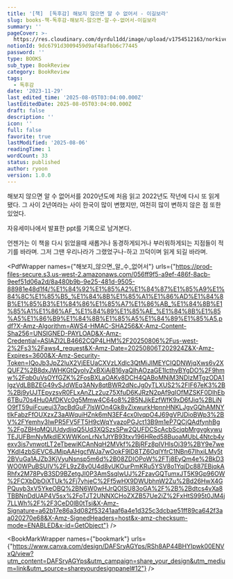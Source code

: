 ```yaml
---
title: '[책]  [독후감] 해보지 않으면 알 수 없어서 - 이길보라'
slug: books-책-독후감-해보지-않으면-알-수-없어서-이길보라
summary: ''
pageCover: >-
  https://res.cloudinary.com/dyrdul1dd/image/upload/v1754512163/norkive-notion-images/1754512161825-Read.jpg
notionId: 9dc6791d3009459d9af48afbb6c77445
password: ''
type: BOOKS
sub_type: BookReview
category: BookReview
tags:
  - 독후감
date: '2023-11-29'
last_edited_time: '2025-08-05T03:04:00.000Z'
lastEditedDate: 2025-08-05T03:04:00.000Z
draft: false
description: ''
icon: ''
full: false
favorite: true
lastModified: '2025-08-06'
readingTime: 1
wordCount: 33
status: published
author: ryoon
version: 1.0.0
---
```


해보지 않으면 알 수 없어서를 2020년도에 처음 읽고 2022년도 작년에 다시 또 읽게 됐다. 그 사이 2년여라는 사이 한국이 많이 변했지만, 여전히 많이 변하지 않은 점 또한 있었다.


자유세미나에서 발표한 ppt를 기록으로 남겨본다.


언젠가는 이 책을 다시 읽었을때 새롭거나 동경하게되거나 부러워하게되는 지점들이 적기를 바라며. 그저 그땐 우리나라가 그랬었구나-하고 끄덕이며 읽게 되길 바라며.


<PdfWrapper names={"해보지_않으면_알_수_없어서"} urls={"https://prod-files-secure.s3.us-west-2.amazonaws.com/056ff9f5-a9ef-486f-8acb-9eef51d06a2d/8a480b9b-9e25-481d-9505-88981e48d1f4/%E1%84%92%E1%85%A2%E1%84%87%E1%85%A9%E1%84%8C%E1%85%B5_%E1%84%8B%E1%85%A1%E1%86%AD%E1%84%8B%E1%85%B3%E1%84%86%E1%85%A7%E1%86%AB_%E1%84%8B%E1%85%A1%E1%86%AF_%E1%84%89%E1%85%AE_%E1%84%8B%E1%85%A5%E1%86%B9%E1%84%8B%E1%85%A5%E1%84%89%E1%85%A5.pdf?X-Amz-Algorithm=AWS4-HMAC-SHA256&X-Amz-Content-Sha256=UNSIGNED-PAYLOAD&X-Amz-Credential=ASIAZI2LB4662CQP4LHM%2F20250806%2Fus-west-2%2Fs3%2Faws4_request&X-Amz-Date=20250806T202924Z&X-Amz-Expires=3600&X-Amz-Security-Token=IQoJb3JpZ2luX2VjEEUaCXVzLXdlc3QtMiJIMEYCIQDNWjqXws6v2XQUFZ%2B8dxJWHKGtQyoIyZxBXiAjB16yaQIhAOzaGE1lcthyBYgDO%2F9hmw%2Fqb0uVsOYfGZK%2FosBXLaOAKv8DCH4QABoMNjM3NDIzMTgzODA1IgzVdLBBZEG49vSJdWEq3ANy8qtBWR2dNcJg0yTLXUS2%2FIF67eK3%2B%2Bj9yUJTEpyzsvR0FLxAnZLz2uz75XfuD6KJRzN2pAf9qIOfMZSKF0DlhEb6TBu70s4Hu0AfDKVc0g5Mmw4C64o8%2B5NJjkEzfWfK9xD6fJiq%2BLiNO9fT59uiFcueui37qcBdGuF7lsWOn4Gk8vZixwurkHpnnHNKLJgvGQhAMNYtIkFabzFfOUXzxZ3aAWquiHZnk6mN3EF4cx0lvqpO4J69gVPJDioBWp3%2BV%2FYemhy3IwPR5FV5FT5H9cWqYvazoPGJct13B9m1eP7QCjQAdfynhBg%2FgZBHqMQUUdydjiqQ5Ud3XQSzsSPw2QUFDCScAcbScjqbMrgvgkywuTEJUFBmNyMkdIEXWWKonLrNx1JtYB93txv196HRed58BuoaMUbL4Ntcb4yexv3is7vnwotLT2eTbewiKCAnNqH2MVkf%2BjRFz8pIVHlsOj39%2BY9e7weYKdI4zbSjEVC6JMjpAAHgcfWJa7wOokF9lD8TZ6OqIYfrC1NBn67lhxiLMy5t2BVuGa1AJZb3KjVyuNsnsp5m6d%2B08ZDIOPoW%2FTj8EyQm4e%2BkD3WO0WPuBSUIV%2FL9zZ8y0U4d8vUKOurPmKRu5YSV8o1YqjDc887EBjqkARhfx2M78PvB3SD9BZetgJI0P3AmSsqlwUJ%2FzavGQTumxJT5K9Gp96OW%2FCXbDbOiXTUk%2Fj7yhjeC%2Ff5wHX9DWUbhnW2Zu%2Bd26HwX4GPQuyb3xV5YkeOBQ%2BN6W0wHJrQOISU83oGA%2F%2B%2Bdtcs4vXa8TBBNnDdUAP4V5sx%2FoTJT2UNNXCHoZXZB57Ue2iZ%2FxHtS995t0JM4j7LLWh%2F%2F3CeD0lB0tTsi&X-Amz-Signature=a62b17e86a3d082f53241aaf6a4e1d325c3dcbae51ff89ca642f3aa020270e68&X-Amz-SignedHeaders=host&x-amz-checksum-mode=ENABLED&x-id=GetObject"} />


<BookMarkWrapper names={"bookmark"} urls={"https://www.canva.com/design/DAFSryAGYps/RSh8AP44BHYIpwk00ENVxQ/view?utm_content=DAFSryAGYps&utm_campaign=share_your_design&utm_medium=link&utm_source=shareyourdesignpanel#12"} />

